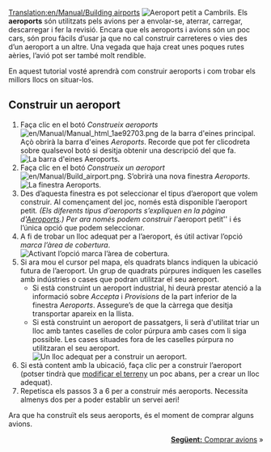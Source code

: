 [[Translation:en/Manual/Building airports]]
{{ca/Manual/Tutorial/Tutorial}}
[[File:ca/Manual/Build-airport-1.png|frame|none|Aeroport petit a Cambrils.]]
Els '''aeroports''' són utilitzats pels avions per a envolar-se, aterrar, carregar, descarregar i fer la revisió. Encara que els aeroports i avions són un poc cars, són prou fàcils d’usar ja que no cal construir carreteres o vies des d’un aeroport a un altre. Una vegada que haja creat unes poques rutes aèries, l’avió pot ser també molt rendible.

En aquest tutorial vosté aprendrà com construir aeroports i com trobar els millors llocs on situar-los.

==Construir un aeroport==
# Faça clic en el botó ''Construeix aeroports'' [[File:en/Manual/Manual html 1ae92703.png]] de la barra d'eines principal. Açò obrirà la barra d'eines ''Aeroports''. Recorde que pot fer clicodreta sobre qualsevol botó si desitja obtenir una descripció del que fa.<br/>[[File:ca/Manual/Airport construction.png|frame|none|La barra d'eines Aeroports.]]
# Faça clic en el botó ''Construeix un aeroport'' [[File:en/Manual/Build airport.png]]. S’obrirà una nova finestra ''Aeroports''.<br/>[[File:ca/Manual/Build-airport-2.png|frame|none|La finestra Aeroports.]]
# Des d’aquesta finestra es pot seleccionar el tipus d’aeroport que volem construir. Al començament del joc, només està disponible l’aeroport petit''. (Els diferents tipus d’aeroports s’expliquen en la pàgina d'[[ca/Aeroports|Aeroports]].) Per ara només podem construir l’''aeroport petit'' i és l’única opció que podem seleccionar.
# A fi de trobar un lloc adequat per a l’aeroport, és útil activar l’opció ''marca l’àrea de cobertura''.<br/>[[File:ca/Manual/Coverage-area-highlight.png|frame|none|Activant l’opció marca l’àrea de cobertura.]]
# Si ara mou el cursor pel mapa, els quadrats blancs indiquen la ubicació futura de l’aeroport. Un grup de quadrats púrpures indiquen les caselles amb indústries o cases que podran utilitzar el seu aeroport.
#* Si està construint un aeroport industrial, hi deurà prestar atenció a la informació sobre ''Accepta'' i ''Provisions'' de la part inferior de la finestra ''Aeroports''. Assegure’s de que la càrrega que desitja transportar apareix en la llista.
#* Si està construint un aeroport de passatgers, li serà d'utilitat triar un lloc amb tantes caselles de color púrpura amb cases com li siga possible. Les cases situades fora de les caselles púrpura no utilitzaran el seu aeroport.<br/>[[File:ca/Manual/Build-airport-3.png|frame|none|Un lloc adequat per a construir un aeroport.]]
# Si està content amb la ubicació, faça clic per a construir l’aeroport (potser tindrà que [[ca/Paisatges|modificar el terreny]] un poc abans, per a crear un lloc adequat).
# Repetisca els passos 3 a 6 per a construir més aeroports. Necessita almenys dos per a poder establir un servei aeri!

Ara que ha construït els seus aeroports, és el moment de comprar alguns avions.

<span style="float: right">[[ca/Manual/Compra d'avions|'''Següent:''' Comprar avions]] &raquo;</span>